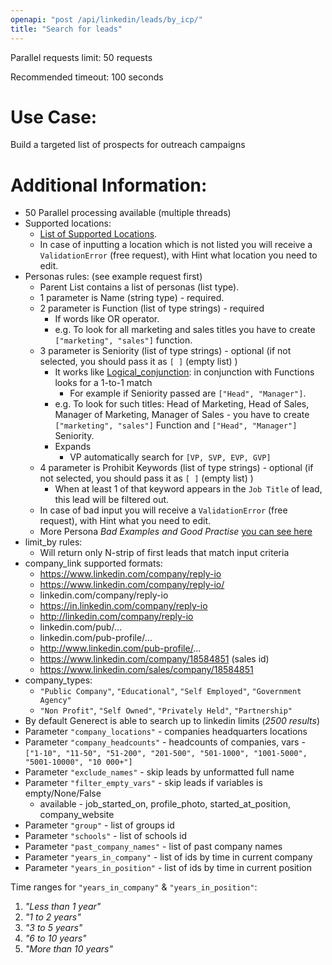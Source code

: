 ```yaml
---
openapi: "post /api/linkedin/leads/by_icp/"
title: "Search for leads"
---
```


Parallel requests limit: 50 requests

Recommended timeout: 100 seconds

# Use Case:

Build a targeted list of prospects for outreach campaigns

# Additional Information:

- 50 Parallel processing available (multiple threads)
- Supported locations:
  - [List of Supported Locations](https://docs.google.com/spreadsheets/d/1pNW018ALP5NIenl7nnke8tqJmMsOZGkVdtt1MO9_yQU/edit#gid=0).
  - In case of inputting a location which is not listed you will receive a `ValidationError` (free request), with Hint what location you need to edit.
- Personas rules: (see example request first)
  - Parent List contains a list of personas (list type).
  - 1 parameter is Name (string type) - required.
  - 2 parameter is Function (list of type strings) - required
    - If words like OR operator.
    - e.g. To look for all marketing and sales titles you have to create `["marketing", "sales"]` function.
  - 3 parameter is Seniority (list of type strings) - optional (if not selected, you should pass it as `[ ]` (empty list) )
    - It works like [Logical_conjunction](https://en.wikipedia.org/wiki/Logical_conjunction): in conjunction with Functions looks for a 1-to-1 match
      - For example if Seniority passed are `["Head", "Manager"]`.
    - e.g. To look for such titles: Head of Marketing, Head of Sales, Manager of Marketing, Manager of Sales - you have to create `["marketing", "sales"]` Function and `["Head", "Manager"]` Seniority.
    - Expands
      - VP automatically search for `[VP, SVP, EVP, GVP]`
  - 4 parameter is Prohibit Keywords (list of type strings) - optional (if not selected, you should pass it as `[ ]` (empty list) )
    - When at least 1 of that keyword appears in the `Job Title` of lead, this lead will be filtered out.
  - In case of bad input you will receive a `ValidationError` (free request), with Hint what you need to edit.
  - More Persona _Bad Examples and Good Practise_ [you can see here](https://docs.google.com/spreadsheets/d/1pNW018ALP5NIenl7nnke8tqJmMsOZGkVdtt1MO9_yQU/edit#gid=753174520)
- limit_by rules:
  - Will return only N-strip of first leads that match input criteria
- company_link supported formats:
  - https://www.linkedin.com/company/reply-io
  - https://www.linkedin.com/company/reply-io/
  - linkedin.com/company/reply-io
  - https://in.linkedin.com/company/reply-io
  - http://linkedin.com/company/reply-io
  - linkedin.com/pub/...
  - linkedin.com/pub-profile/…
  - http://www.linkedin.com/pub-profile/...
  - https://www.linkedin.com/company/18584851 (sales id)
  - https://www.linkedin.com/sales/company/18584851
- company_types:
  - `"Public Company"`, `"Educational"`, `"Self Employed"`, `"Government Agency"`
  - `"Non Profit"`, `"Self Owned"`, `"Privately Held"`, `"Partnership"`
- By default Generect is able to search up to linkedin limits (_2500 results_)
- Parameter `"company_locations"` - companies headquarters locations
- Parameter `"company_headcounts"` - headcounts of companies, vars - `["1-10", "11-50", "51-200", "201-500", "501-1000", "1001-5000", "5001-10000", "10 000+"]`
- Parameter `"exclude_names"` - skip leads by unformatted full name
- Parameter `"filter_empty_vars"` - skip leads if variables is empty/None/False
  - available - job_started_on, profile_photo, started_at_position, company_website
- Parameter `"group"` - list of groups id
- Parameter `"schools"` - list of schools id
- Parameter `"past_company_names"` - list of past company names
- Parameter `"years_in_company"` - list of ids by time in current company
- Parameter `"years_in_position"` - list of ids by time in current position

Time ranges for `"years_in_company"` & `"years_in_position"`:

1. _"Less than 1 year"_
2. _"1 to 2 years"_
3. _"3 to 5 years"_
4. _"6 to 10 years"_
5. _"More than 10 years"_